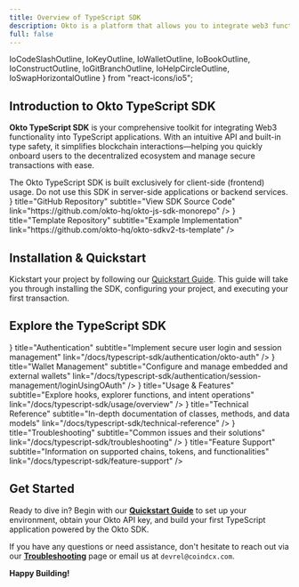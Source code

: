 ```yaml
---
title: Overview of TypeScript SDK
description: Okto is a platform that allows you to integrate web3 functionality into your app without building things from scratch.
full: false
---
```


  IoCodeSlashOutline, 
  IoKeyOutline, 
  IoWalletOutline, 
  IoBookOutline,
  IoConstructOutline,
  IoGitBranchOutline,
  IoHelpCircleOutline,
  IoSwapHorizontalOutline 
} from "react-icons/io5";

## Introduction to Okto TypeScript SDK

**Okto TypeScript SDK** is your comprehensive toolkit for integrating Web3 functionality into TypeScript applications. With an intuitive API and built-in type safety, it simplifies blockchain interactions—helping you quickly onboard users to the decentralized ecosystem and manage secure transactions with ease.

<Callout title="Important Note">
The Okto TypeScript SDK is built exclusively for client-side (frontend) usage. Do not use this SDK in server-side applications or backend services.
</Callout>

<div className="my-6 grid grid-cols-1 md:grid-cols-2 gap-4">
  <TechnologyCard
    className="h-25"
    icon={<IoGitBranchOutline size={"1.5rem"} />}
    title="GitHub Repository"
    subtitle="View SDK Source Code"
    link="https://github.com/okto-hq/okto-js-sdk-monorepo"
  />
  <TechnologyCard
    className="h-25"
    icon={<IoCodeSlashOutline size={"1.5rem"} />}
    title="Template Repository" 
    subtitle="Example Implementation"
    link="https://github.com/okto-hq/okto-sdkv2-ts-template"
  />
</div>

## Installation & Quickstart

Kickstart your project by following our [Quickstart Guide](/docs/typescript-sdk/quickstart). This guide will take you through installing the SDK, configuring your project, and executing your first transaction.

## Explore the TypeScript SDK

<div className="my-6 grid grid-cols-1 md:grid-cols-2 gap-4">
  <TechnologyCard
    className="h-25"
    icon={<IoKeyOutline size={"1.5rem"} />}
    title="Authentication"
    subtitle="Implement secure user login and session management"
    link="/docs/typescript-sdk/authentication/okto-auth"
  />
  <TechnologyCard
    className="h-25"
    icon={<IoWalletOutline size={"1.5rem"} />}
    title="Wallet Management"
    subtitle="Configure and manage embedded and external wallets"
    link="/docs/typescript-sdk/authentication/session-management/loginUsingOAuth"
  />
  <TechnologyCard
    className="h-25"
    icon={<IoConstructOutline size={"1.5rem"} />}
    title="Usage & Features"
    subtitle="Explore hooks, explorer functions, and intent operations"
    link="/docs/typescript-sdk/usage/overview"
  />
  <TechnologyCard
    className="h-25"
    icon={<IoBookOutline size={"1.5rem"} />}
    title="Technical Reference"
    subtitle="In-depth documentation of classes, methods, and data models"
    link="/docs/typescript-sdk/technical-reference"
  />
  <TechnologyCard
    className="h-25"
    icon={<IoHelpCircleOutline size={"1.5rem"} />}
    title="Troubleshooting"
    subtitle="Common issues and their solutions"
    link="/docs/typescript-sdk/troubleshooting"
  />
  <TechnologyCard
    className="h-25"
    icon={<IoSwapHorizontalOutline size={"1.5rem"} />}
    title="Feature Support"
    subtitle="Information on supported chains, tokens, and functionalities"
    link="/docs/typescript-sdk/feature-support"
  />
</div>

## Get Started

Ready to dive in? Begin with our **[Quickstart Guide](/docs/typescript-sdk/quickstart)** to set up your environment, obtain your Okto API key, and build your first TypeScript application powered by the Okto SDK.

If you have any questions or need assistance, don't hesitate to reach out via our **[Troubleshooting](/docs/typescript-sdk/troubleshooting)** page or email us at `devrel@coindcx.com`.

**Happy Building!**

